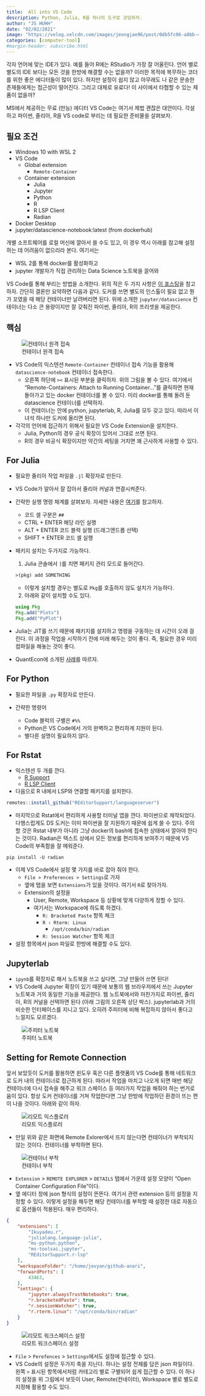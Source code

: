```yaml
---
title:  All into VS Code 
description: Python, Julia, R을 하나의 도구로 코딩하자. 
author: "JS HUHH"
date: "02/02/2021"
image: "https://velog.velcdn.com/images/jeongjae96/post/0db5fc06-a8bb-4970-bf6c-3b5a69ebe940/vs%20code.png"
categories: [computer-tool]
#margin-header: subscribe.html
---
```



각자 언어에 맞는 IDE가 있다. 예를 들어 R에는 RStudio가 가장 잘 어울린다. 언어 별로 별도의 IDE 보다는 모든 것을 한방에 해결할 수는 없을까? 이러한 목적에 복무하는 코더를 위한 좋은 에디터들이 많이 있다. 하지만 설정이 쉽지 않고 아무래도 나 같은 문송한 존재들에게는 접근성이 떨어진다. 그리고 대체로 유료다! 이 사이에서 타협할 수 있는 제품이 없을까? 

MS에서 제공하는 무료 (만능) 에디터 VS Code는 여기서 제법 괜찮은 대안이다. 각설하고 파이썬, 줄리아, R을 VS code로 부리는 데 필요한 준비물을 살펴보자. 


## 필요 조건 

- Windows 10 with WSL 2
- VS Code 
  - Global extension 
    - `Remote-Container`
  - Container extension 
    - Julia 
    - Jupyter 
    - Python 
    - R 
    - R LSP Client 
    - Radian 
- Docker Desktop 
- jupyter/datascience-notebook:latest (from dockerhub)

개별 소프트웨어를 로컬 머신에 깔아서 쓸 수도 있고, 이 경우 역시 아래를 참고해 설정하는 데 어려움이 없으리라 본다. 여기서는 

* WSL 2를 통해 docker를 활성화하고 
* jupyter 개발자가 직접 관리하는 Data Science 노트북을 끌어와 

VS Code를 통해 부리는 방법을 소개한다. 위의 적은 두 가지 사항은 [이 포스팅](https://anarinsk.github.io/lostineconomics-v2-1/docker/data-science/2020/09/23/docker-humble-practice.html)을 참고하자. 간단히 결론만 요약하면 다음과 같다. 도커를 쓰면 별도의 인스톨이 필요 없고 뭔가 꼬였을 때 해당 컨테이너만 날려버리면 된다. 위에 소개한 `jupyter/datascience` 컨테이너는 다소 큰 용량이지만 잘 갖춰진 파이썬, 줄리아, R의 프리셋을 제공한다.

## 핵심

![컨테이너 원격 접속](https://raw.githubusercontent.com/anarinsk/lostineconomics-v2-1/master/images/all-in-vs_code/avscode_1.png?raw=true){ .my-figure7 }

- VS Code의 익스텐션 `Remote-Container` 컨테이너 접속 기능을 활용해 `datascience-notebook` 컨테이너 접속한다. 
  - 오른쪽 하단에 `><` 표시된 부분을 클릭하자. 위의 그림을 볼 수 있다. 여기에서 "Remote-Containers: Attach to Running Container..."를 클릭하면 현재 돌아가고 있는 docker 컨테이너를 볼 수 있다. 미리 docker를 통해 돌려 둔 datascience 컨테이너를 선택하자. 
  - 이 컨테이너는 안에 python, jupyterlab, R, Julia를 모두 갖고 있다. 따라서 이 녀석 하나만 도커에 올리면 된다. 
- 각각의 언어에 접근하기 위해서 필요한 VS Code Extension을 설치한다. 
  - Julia, Python의 경우 공식 확장이 있어서 그대로 쓰면 된다. 
  - R의 경우 비공식 확장이지만 약간의 세팅을 거치면 꽤 근사하게 사용할 수 있다. 

## For Julia 

- 필요한 줄리아 작업 파일을 `.jl` 확장자로 만든다. 
- VS Code가 알아서 잘 잡아서 줄리아 커널과 연결시켜준다. 
- 간략한 실행 명령 체계를 살펴보자. 자세한 내용은 [여기](https://www.julia-vscode.org/docs/stable/userguide/runningcode/)를 참고하자. 
  - 코드 셀 구분은 `##`
  - CTRL + ENTER 해당 라인 실행 
  - ALT + ENTER 코드 블럭 실행 (드래그앤드롭 선택) 
  - SHIFT + ENTER 코드 셀 실행

- 패키지 설치는 두가지로 가능하다. 

  1. Julia 콘솔에서 `]`를 치면 패키지 관리 모드로 들어간다.   

  ```julia
  >(pkg) add SOMETHING
  ```
    
  - 이렇게 설치할 경우는 별도로 `Pkg`를 호출하지 않도 설치가 가능하다. 

  2. 아래와 같이 설치할 수도 있다.
  
    ```julia
    using Pkg 
    Pkg.add("Plots")
    Pkg.add("PyPlot") 
    ```

- Julia는 JIT를 쓰기 때문에 패키지를 설치하고 명령을 구동하는 데 시간이 오래 걸린다. 이 과정을 작업을 시작하기 전에 미래 해두는 것이 좋다. 즉, 필요한 경우 미리 컴파일을 해놓는 것이 좋다. 
- QuantEcon에 소개된 [사례](https://julia.quantecon.org/getting_started_julia/julia_by_example.html)를 따르자. 

## For Python 

- 필요한 파일을 `.py` 확장자로 만든다. 
 
- 간략한 명령어 
  - Code 블럭의 구별은 `#%%`
  - Python은 VS Code에서 거의 완벽하고 편리하게 지원이 된다. 
  - 별다른 설명이 필요하지 않다. 

## For Rstat

- 익스텐션 두 개를 깐다. 
  - [R Support](https://marketplace.visualstudio.com/items?itemName=Ikuyadeu.r)
  - [R LSP Client](https://marketplace.visualstudio.com/items?itemName=REditorSupport.r-lsp)
- 다음으로 R 내에서 LSP와 연결할 패키지를 설치한다. 

```r
remotes::install_github("REditorSupport/languageserver")
```

- 마지막으로 Rstat에서 편리하게 사용할 터미널 앱을 깐다. 파이썬으로 제작되었다. 다행스럽게도 DS 도커는 이미 파이썬을 잘 지원하기 때문에 쉽게 쓸 수 있다. 주의할 것은 Rstat 내부가 아니라 그냥 docker의 bash에 접속한 상태에서 깔아야 한다는 것이다. Radian은 텍스트 상에서 모든 정보를 편리하게 보여주기 때문에 VS Code의 부족함을 잘 메워준다. 

```shell
pip install -U radian 
```

- 이제 VS Code에서 설정 몇 가지를 바로 잡아 줘야 한다.   
    - `File > Preferences > Settings`로 가자 
    - 옆에 탭을 보면 `Extensions`가 있을 것이다. 여기서 `R`로 찾아가자. 
    - Extension의 설정을 
      - User, Remote, Workspace 등 상황에 맞게 다양하게 정할 수 있다. 
      - 여기서는 Workspace에 하도록 하겠다. 
        - `R: Bracketed Paste` 항목 체크 
        - `R › Rterm: Linux`
          - `/opt/conda/bin/radian`
        - `R: Session Watcher` 항목 체크 

- 설정 항목에서 json 파일로 한방에 해결할 수도 있다. 

## Jupyterlab 

- `ipynb`를 확장자로 해서 노트북을 쓰고 싶다면, 그냥 만들어 쓰면 된다!
- VS Code에 Jupyter 확장이 있기 때문에 보통의 웹 브라우저에서 쓰는 Jupyter 노트북과 거의 동일한 기능을 제공한다. 웹 노트북에서와 마찬가지로 파이썬, 줄리아, R의 커널을 선택하면 된다 (아래 그림의 오른쪽 상단 박스). jupyterlab과 거의 비슷한 인터페이스를 지니고 있다. 오히려 주피터에 비해 복잡하지 않아서 좋다고 느낄지도 모르겠다. 

![주피터 노트북](https://raw.githubusercontent.com/anarinsk/lostineconomics-v2-1/master/images/all-in-vs_code/avscode_3.png?raw=true){ .my-figure7 }

## Setting for Remote Connection 

앞서 보았듯이 도커를 활용하면 윈도우 혹은 다른 플랫폼의 VS Code를 통해 네트워크로 도커 내의 컨테이너로 접근하게 된다. 따라서 작업을 마치고 나오게 되면 매번 해당 컨테이너에 다시 접속을 해주고 워크 스페이스 등 여러가지 작업을 해줘야 하는 번거로움이 있다. 항상 도커 컨테이너를 거쳐 작업한다면 그냥 한방에 작업하던 환경이 뜨는 편이 나을 것이다. 아래와 같이 하자. 

![리모트 익스플로러](https://raw.githubusercontent.com/anarinsk/lostineconomics-v2-1/master/images/all-in-vs_code/avscode_2.png?raw=true){ .my-figure5 }

- 만일 위와 같은 화면에 Remote Exlorer에서 뜨지 않는다면 컨테이너가 부착되지 않는 것이다. 컨테이너를 부착하면 된다. 

![컨테이너 부착](https://raw.githubusercontent.com/anarinsk/lostineconomics-v2-1/master/images/all-in-vs_code/avscode_4.png?raw=true){ .my-figure5}

- `Extension` > `REMOTE EXPLORER` > `DETAILS` 탭에서 가운데 설정 모양이 "Open Container Configuration File"이다.
- 옆 에디터 창에 json 형식의 설정이 뜬뜬다. 여기서 관련 extension 등의 설정을 지정할 수 있다. 이렇게 설정을 해두면 해당 컨테이너를 부착할 때 설정한 대로 자동으로 옵션들이 적용된다. 매우 편리하다. 

```json 
{
	"extensions": [
		"Ikuyadeu.r",
		"julialang.language-julia",
		"ms-python.python",
		"ms-toolsai.jupyter",
		"REditorSupport.r-lsp"
	],
	"workspaceFolder": "/home/jovyan/github-anari",
	"forwardPorts": [
		43463,		
	],
	"settings": {
		"jupyter.alwaysTrustNotebooks": true,
		"r.bracketedPaste": true,
		"r.sessionWatcher": true,
		"r.rterm.linux": "/opt/conda/bin/radian"
	}
}
```


![리모트 워크스페이스 설정](https://raw.githubusercontent.com/anarinsk/lostineconomics-v2-1/master/images/all-in-vs_code/avscode_5.png?raw=true){ .my-figure7 }

- `File` > `Perefences` > `Settings`에서도 설정에 접근할 수 있다. 
- VS Code의 설정은 두가지 축을 지닌다. 하나는 설정 전체를 담은 json 파일이다. 왼쪽 `>` 표시된 항목에서처럼 카테고리 별로 구별되어 쉽게 접근할 수 있다. 이 하나의 설정을 위 그림에서 보듯이 User, Remote(컨네이터), Workspace 별로 별도로 지정해 활용할 수도 있다. 
